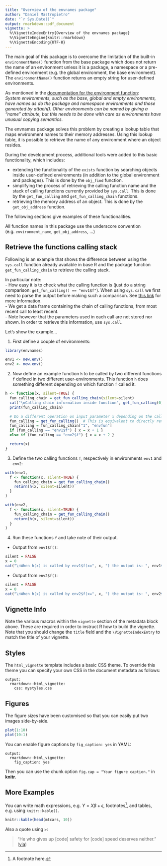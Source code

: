 ```yaml
---
title: "Overview of the envnames package"
author: "Daniel Mastropietro"
date: "`r Sys.Date()`"
output: rmarkdown::pdf_document
vignette: >
  %\VignetteIndexEntry{Overview of the envnames package}
  %\VignetteEngine{knitr::rmarkdown}
  %\VignetteEncoding{UTF-8}
---
```


The main goal of this package is to overcome the limitation of the built-in `environmentName()` function from the base package which does not return the name of an environment unless it is a package, a namespace or a pre-defined environment (e.g. the global environment, the base environment). The `environmentName()` function returns an empty string for user-defined environments.

As mentioned in the [documentation for the environment function](https://stat.ethz.ch/R-manual/R-devel/library/base/html/environment.html):  
*System environments, such as the base, global and empty environments, have names as do the package and namespace environments and those generated by attach(). Other environments can be named by giving a "name" attribute, but this needs to be done with care as environments have unusual copying semantics.*

The envnames package solves this problem by creating a lookup table that maps environment names to their memory addresses. Using this lookup table, it is possible to retrieve the name of any environment where an object resides.

During the development process, additional tools were added to this basic functionality, which includes:

- extending the functionality of the `exists` function by searching objects inside user-defined environments (in addition to the global environment and packages). This is done by the `obj_find` function.  
- simplifying the process of retrieving the calling function name and the stack of calling functions currently provided by `sys.call`. This is done by the `get_fun_calling` and `get_fun_calling_chain` functions.  
- retrieving the memory address of an object. This is done by the `get_obj_address` function.  

The following sections give examples of these functionalities.

All function names in this package use the underscore convention (e.g. `environment_name`, `get_obj_address`, ...)

## Retrieve the functions calling stack
Following is an example that shows the difference between using the `sys.call` function already available in base R and the package function `get_fun_calling_chain` to retrieve the calling stack. 

In particular note:  
- How easy it is to check what the calling function is (just do a string comparison: `get_fun_calling() == "env1$f"`). When using `sys.call` we first need to parse the output before making such a comparison. See [this link](http://stackoverflow.com/questions/15595478/how-to-get-the-name-of-the-calling-function-inside-the-called-routine) for more information.  
- We get a data frame containing the chain of calling functions, from most recent call to least recent.  
- Note however that the parameters used in each call are not stored nor shown. In order to retrieve this information, use `sys.call`.  

Let's show the example...

1) First define a couple of environments:

```r
library(envnames)

env1 <- new.env()
env2 <- new.env()
```

2) Now define an example function `h` to be called by two different functions `f` defined in two different user-environments. This function `h` does something different depending on which function `f` called it.

```r
h <- function(x, silent=TRUE) {
  fun_calling_chain = get_fun_calling_chain(silent=silent)
  cat("\nCalling chain information inside function", get_fun_calling(0), ":\n")
  print(fun_calling_chain)

  # Do a different operation on input parameter x depending on the calling function
  fun_calling = get_fun_calling()  # This is equivalent to directly retrieving fun_calling_chain["1", "envfun"]
  fun_calling = fun_calling_chain["1", "envfun"]
  if (fun_calling == "env1$f") { x = x + 1 }
  else if (fun_calling == "env2$f") { x = x + 2 }

  return(x)
}
```

3) Define the two calling functions `f`, respectively in environments `env1` and `env2`:

```r
with(env1,
  f <- function(x, silent=TRUE) {
    fun_calling_chain = get_fun_calling_chain()
    return(h(x, silent=silent))
  }
)

with(env2,
  f <- function(x, silent=TRUE) {
    fun_calling_chain = get_fun_calling_chain()
    return(h(x, silent=silent))
  }
)
```

4) Run these functions `f` and take note of their output.

- Output from `env1$f()`:

```r
silent = FALSE
x = 0
cat("\nWhen h(x) is called by env1$f(x=", x, ") the output is: ", env1$f(x, silent=silent), "\n", sep="")
```

- Output from `env2$f()`:

```r
silent = FALSE
x = 0
cat("\nWhen h(x) is called by env2$f(x=", x, ") the output is: ", env2$f(x, silent=silent), "\n", sep="")
```







## Vignette Info

Note the various macros within the `vignette` section of the metadata block above. These are required in order to instruct R how to build the vignette. Note that you should change the `title` field and the `\VignetteIndexEntry` to match the title of your vignette.

## Styles

The `html_vignette` template includes a basic CSS theme. To override this theme you can specify your own CSS in the document metadata as follows:

    output: 
      rmarkdown::html_vignette:
        css: mystyles.css

## Figures

The figure sizes have been customised so that you can easily put two images side-by-side. 

```r
plot(1:10)
plot(10:1)
```

You can enable figure captions by `fig_caption: yes` in YAML:

    output:
      rmarkdown::html_vignette:
        fig_caption: yes

Then you can use the chunk option `fig.cap = "Your figure caption."` in **knitr**.

## More Examples

You can write math expressions, e.g. $Y = X\beta + \epsilon$, footnotes^[A footnote here.], and tables, e.g. using `knitr::kable()`.

```r
knitr::kable(head(mtcars, 10))
```

Also a quote using `>`:

> "He who gives up [code] safety for [code] speed deserves neither."
([via](https://twitter.com/hadleywickham/status/504368538874703872))
